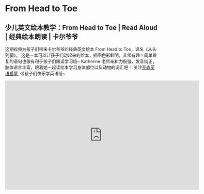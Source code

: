 # From Head to Toe

## 少儿英文绘本教学：From Head to Toe | Read Aloud | 经典绘本朗读 | 卡尔爷爷

这期视频为孩子们带来卡尔爷爷的经典英文绘本 From Head to Toe，译名《从头到脚》。
这是一本可以让孩子们动起来的绘本，插图色彩鲜明，非常有趣！简单重复的语句也很有利于孩子们跟读学习哦~
Katherine 老师亲和力极强，发音纯正，肢体语言丰富，跟着她一起读绘本学习身体部位以及动物的词汇吧！
关注[开森英语启蒙](https://space.bilibili.com/20797715), 带孩子们快乐学英语哦~

<iframe
  src="https://player.bilibili.com/player.html?bvid=BV1Sg4y147Lt&cid=1&page=1"
  scrolling="no"
  border="0"
  frameborder="no"
  framespacing="0"
  allowfullscreen="true"
  width="640"
  height="360"
></iframe>
